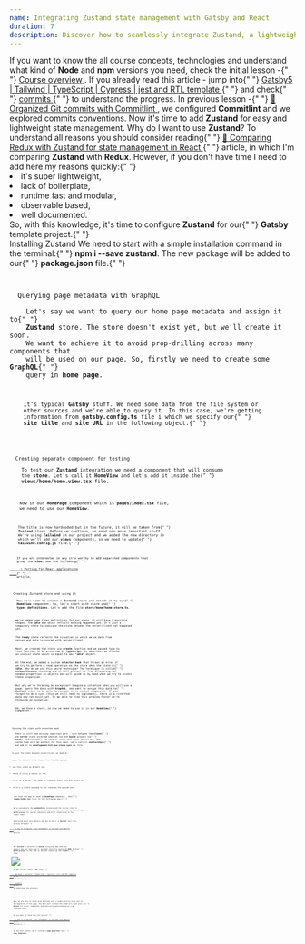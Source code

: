 ```yaml
---
name: Integrating Zustand state management with Gatsby and React
duration: 7
description: Discover how to seamlessly integrate Zustand, a lightweight state management library, into your Gatsby and React projects. Enhance performance and streamline your application's state handling with this step-by-step guide to leveraging Zustand for seo-friendly, lightning-fast web development.
---
```


<Prelude label="Why it's worth to use Zustand?">
  <Hint hasBg>
    If you want to know the all course concepts, technologies and understand
    what kind of <B>Node</B> and <B>npm</B> versions you need, check the initial
    lesson -{" "}
    <A href="/courses/modern-gatsby5-ecosystem-project-setup/introduction/course-overview/">
      Course overview
    </A>
    .
  </Hint>
  <Hint hasBg>
    If you already read this article - jump into{" "}
    <A
      outside
      href="https://github.com/polubis/Gatsby5-Tailwind-TypeScript-Cypress-jest-rtl-template"
    >
      Gatsby5 | Tailwind | TypeScript | Cypress | jest and RTL template
    </A>{" "}
    and check{" "}
    <A
      outside
      href="https://github.com/polubis/Gatsby5-Tailwind-TypeScript-Cypress-jest-rtl-template/commits/main"
    >
      commits
    </A>{" "}
    to understand the progress.
  </Hint>
  <M>
    In previous lesson -{" "}
    <A href="/courses/modern-gatsby5-ecosystem-project-setup/creating-project/organized-git-commits-with-commitlint/">
      🌟 Organized Git commits with Commitlint
    </A>
    , we configured <B>Commitlint</B> and we explored commits conventions. Now it's
    time to add <B>Zustand</B> for easy and lightweight state management.
  </M>
  <M>
    Why do I want to use <B>Zustand</B>? To understand all reasons you should
    consider reading{" "}
    <A href="/articles/libraries/comparing-redux-with-zustand-for-state-management-in-react/">
      🥇 Comparing Redux with Zustand for state management in React
    </A>{" "}
    article, in which I'm comparing <B>Zustand</B> with <B>Redux</B>. However,
    if you don't have time I need to add here my reasons quickly:{" "}
  </M>
  <L>
    <Li>it's super lightweight,</Li>
    <Li>lack of boilerplate,</Li>
    <Li>runtime fast and modular,</Li>
    <Li>observable based,</Li>
    <Li>well documented.</Li>
  </L>
  <M>
    So, with this knowledge, it's time to configure <B>Zustand</B> for our{" "}
    <B>Gatsby</B> template project.{" "}
  </M>
</Prelude>

<Section>
  <XL>Installing Zustand</XL>
  <M>
    We need to start with a simple installation command in the terminal:{" "}
    <B>npm i --save zustand</B>. The new package will be added to our{" "}
    <B>package.json</B> file.{" "}
  </M>
  <Code
    mode="dynamic"
    lang="json"
    added={[[3, 3]]}
    description="The updated package.json file"
    src="https://raw.githubusercontent.com/polubis/Snippets-for-articles-and-lessons/main/modern-gatsby5-ecosystem-project-setup/Integrating%20Zustand%20state%20management%20with%20Gatsby%20and%20React/1.json"
    linesCount={3}
  />
</Section>

<Section>
  <XL>Querying page metadata with GraphQL</XL>
  <M>
    Let's say we want to query our home page metadata and assign it to{" "}
    <B>Zustand</B> store. The store doesn't exist yet, but we'll create it soon.
    We want to achieve it to avoid prop-drilling across many components that
    will be used on our page. So, firstly we need to create some <B>GraphQL</B>{" "}
    query in <B>home page</B>.
  </M>
  <Code
    mode="dynamic"
    lang="tsx"
    changed={[[2, 2]]}
    added={[
      [6, 13],
      [17, 26],
    ]}
    description="Current home page component implementation - index.tsx file"
    src="https://raw.githubusercontent.com/polubis/Snippets-for-articles-and-lessons/main/modern-gatsby5-ecosystem-project-setup/Integrating%20Zustand%20state%20management%20with%20Gatsby%20and%20React/2.tsx"
    linesCount={45}
  />
  <M>
    It's typical <B>Gatsby</B> stuff. We need some data from the file system or
    other sources and we're able to query it. In this case, we're getting
    information from <B>gatsby.config.ts</B> file i which we specify our{" "}
    <B>site title</B> and <B>site URL</B> in the following object.{" "}
  </M>
  <Code
    mode="dynamic"
    lang="tsx"
    added={[[4, 7]]}
    description="The metadata in gatsby.config.ts file"
    src="https://raw.githubusercontent.com/polubis/Snippets-for-articles-and-lessons/main/modern-gatsby5-ecosystem-project-setup/Integrating%20Zustand%20state%20management%20with%20Gatsby%20and%20React/3.ts"
    linesCount={7}
  />
</Section>

<Section>
  <XL>Creating separate component for testing</XL>
  <M>
    To test our <B>Zustand</B> integration we need a component that will consume
    the <B>store</B>. Let's call it <B>HomeView</B> and let's add it inside the{" "}
    <B>views/home/home.view.tsx</B> file.
  </M>
  <Code
    mode="dynamic"
    lang="tsx"
    description="The newly created views/home/home.view.tsx component"
    src="https://raw.githubusercontent.com/polubis/Snippets-for-articles-and-lessons/main/modern-gatsby5-ecosystem-project-setup/Integrating%20Zustand%20state%20management%20with%20Gatsby%20and%20React/4.tsx"
    linesCount={14}
  />
  <M>
    Now in our <B>HomePage</B> component which is <B>pages/index.tsx</B> file,
    we need to use our <B>HomeView</B>.
  </M>
  <Code
    mode="dynamic"
    lang="tsx"
    added={[
      [1, 1],
      [13, 13],
    ]}
    description="Update in pages/index.tsx file"
    src="https://raw.githubusercontent.com/polubis/Snippets-for-articles-and-lessons/main/modern-gatsby5-ecosystem-project-setup/Integrating%20Zustand%20state%20management%20with%20Gatsby%20and%20React/8.tsx"
    linesCount={18}
  />
  <M>
    The title is now hardcoded but in the future, it will be taken from{" "}
    <B>Zustand</B> store. Before we continue, we need one more important stuff.
    We're using <B>Tailwind</B> in our project and we added the new directory in
    which we'll add our <B>views</B> components, so we need to update{" "}
    <B>tailwind.config.js</B> file.{" "}
  </M>
  <Code
    mode="dynamic"
    lang="tsx"
    added={[[6, 6]]}
    description="Updated tailwind.config.js file"
    src="https://raw.githubusercontent.com/polubis/Snippets-for-articles-and-lessons/main/modern-gatsby5-ecosystem-project-setup/Integrating%20Zustand%20state%20management%20with%20Gatsby%20and%20React/5.js"
    linesCount={7}
  />
  <Hint hasBg>
    If you are interested in why it's worthy to add separated components that
    group the <B>view</B>, see the following{" "}
    <A href="/articles/patterns/porting-for-react-applications/" outside>
      ⭐ Porting for React applications
    </A>{" "}
    article.
  </Hint>
</Section>

<Section>
  <XL>Creating Zustand store and using it</XL>
  <M>
    Now it's time to create a <B>Zustand</B> store and attach it to our{" "}
    <B>HomeView</B> component. So, let's start with store and{" "}
    <B>types definitions</B>. Let's add the file <B>store/home/home.store.ts</B>.
  </M>
  <Code
    mode="dynamic"
    lang="tsx"
    description="The store/home/home.store.ts file"
    src="https://raw.githubusercontent.com/polubis/Snippets-for-articles-and-lessons/main/modern-gatsby5-ecosystem-project-setup/Integrating%20Zustand%20state%20management%20with%20Gatsby%20and%20React/6.ts"
    linesCount={39}
  />
  <M>
    We've added some types definitions for our state. It will have 2 possible
    shapes. The <B>idle</B> one which reflects nothing happened yet. It's just a
    temporary state to indicate the state between the server/client not happened
    yet.
  </M>
  <M>
    The <B>ready</B> state reflects the situation in which we've data from
    server and data is synced with server/client.
  </M>
  <M>
    Next, we created the store via <B>create</B> function and we passed type to
    this function to be protected by <B>TypeScript</B>. In addition, we created
    an initial state which is equal to <B>is: "idle"</B> object.
  </M>
  <M>
    At the end, we added a custom <B>selector hook</B> that throws an error if
    we try to perform a read operation on the store when the state is{" "}
    <B>idle</B>. Why do we use this weird technique? The technique is called{" "}
    <B>exhaustiveness</B> checking and it will protect us from allocating not
    needed properties in objects and will guide us by hand when we try to access
    these properties.
  </M>
  <M>
    But why we're throwing an exception? Imagine a situation when you will use a
    page, query the data with <B>GraphQL</B>, and want to assign this data to{" "}
    <B>Zustand</B> store to be able to consume it in nested components. If you
    forget to do a sync (this we still need to implement), there is a risk that
    data may not exist yet. To be able to find this problem faster we're
    throwing an exception.
  </M>
  <M>
    Ok, we have a store, so now we need to use it in our <B>HomeView</B>{" "}
    component.
  </M>
  <Code
    mode="dynamic"
    lang="tsx"
    added={[[2, 2]]}
    changed={[[5, 5]]}
    description="Changes in store/home/home.view.tsx file"
    src="https://raw.githubusercontent.com/polubis/Snippets-for-articles-and-lessons/main/modern-gatsby5-ecosystem-project-setup/Integrating%20Zustand%20state%20management%20with%20Gatsby%20and%20React/7.tsx"
    linesCount={15}
  />
</Section>

<Section>
  <XL>Syncing the state with a custom hook</XL>
  <M>
    There is still one missing important part - sync between the <B>client</B>{" "}
    and <B>server</B> state injected when we run the <B>build</B> process in{" "}
    <B>Gatsby</B>. Unfortunately, we need to write this logic on our own. The
    custom hook will be perfect for this case. Let's call it <B>useStoreSync</B>{" "}
    and add it to <B>development-kit/use-store-sync.ts</B> file.
  </M>
  <Code
    mode="dynamic"
    lang="tsx"
    description="The development-kit/use-store-sync.ts file"
    src="https://raw.githubusercontent.com/polubis/Snippets-for-articles-and-lessons/main/modern-gatsby5-ecosystem-project-setup/Integrating%20Zustand%20state%20management%20with%20Gatsby%20and%20React/9.ts"
    linesCount={21}
  />
  <M>To sync the state between server/client we need to:</M>
  <L ordered>
    <Li>pass the default state (taken from GraphQL query),</Li>
    <Li>set this state as default one,</Li>
    <Li>check if it is a server or not,</Li>
    <Li>if it is a server - we need to create a store once and return it,</Li>
    <Li>if it's a client we need to set state as the passed one.</Li>
  </L>
  <M>
    Our hook now may be used in <B>HomePage</B> component - the{" "}
    <B>pages/index.tsx</B> file, in the following way:{" "}
  </M>
  <Code
    mode="dynamic"
    lang="tsx"
    description="The last changes in HomePage - pages/index.tsx file"
    src="https://raw.githubusercontent.com/polubis/Snippets-for-articles-and-lessons/main/modern-gatsby5-ecosystem-project-setup/Integrating%20Zustand%20state%20management%20with%20Gatsby%20and%20React/10.tsx"
    linesCount={15}
  />
  <M>
    We've passed here the <B>useHomeStore</B> instance and the initial state to
    set. Now our hook will do whole meat and the state will be the same during{" "}
    <B>build process</B> for nested components and after rehydrating on the
    client side!
  </M>
  <Hint hasBg>
    Interested about more details and how to do it in <B>NextJS</B>? Feel free
    to dive through{" "}
    <A
      href="/articles/integrations/how-to-integrate-state-management-in-zustand-with-nextjs/"
      outside
    >
      🌟 How to integrate state management in Zustand with NextJS
    </A>{" "}
    article.
  </Hint>
</Section>

<Example label="The result">
  <M>
    Our <B>Zustand</B> is attached to <B>Gatsby</B> ecosystem! Now when you
    inspect the dev tools you'll see that initially generated <B>HTML</B> during{" "}
    <B>build process</B> is the same as the one created by the <B>client</B>{" "}
    later.
  </M>
  <Image
    src="https://raw.githubusercontent.com/polubis/Snippets-for-articles-and-lessons/main/modern-gatsby5-ecosystem-project-setup/Integrating%20Zustand%20state%20management%20with%20Gatsby%20and%20React/1.gif"
    description="The final result"
  />
  <M>
    To get current result jump into{" "}
    <A
      outside
      href="https://github.com/polubis/Gatsby5-Tailwind-TypeScript-Cypress-jest-rtl-template"
    >
      Gatsby5 | Tailwind | TypeScript | Cypress | jest and RTL template
    </A>{" "}
    and check{" "}
    <A
      outside
      href="https://github.com/polubis/Gatsby5-Tailwind-TypeScript-Cypress-jest-rtl-template/commits/main"
    >
      commits
    </A>{" "}
    to understand the progress.
  </M>
</Example>

<Summary label="Conclusions and next steps">
  <M>
    Now, we are able to avoid prop drilling with a simple utility hook call at
    the beginning of the page. The best part is that this hook will work also in{" "}
    <B>NextJS</B> for server components and statically generated/server-side
    rendered pages.
  </M>
  <Hint hasBg>
    If you want to check how just go to{" "}
    <A href="/articles/integrations/how-to-integrate-state-management-in-zustand-with-nextjs/">
      🌟 How to integrate state management in Zustand with NextJS
    </A>{" "}
    article.{" "}
  </Hint>
  <M>
    In the next lesson, we'll configure <B>page generator</B> and{" "}
    <B>view templates</B>.
  </M>
</Summary>
